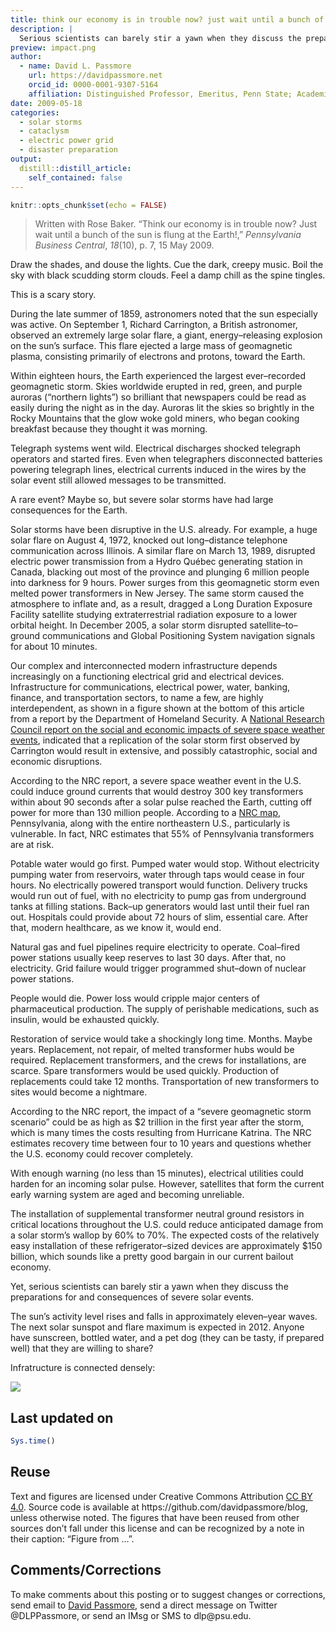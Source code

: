 ```yaml
---
title: think our economy is in trouble now? just wait until a bunch of the sun is flung at the earth!
description: |
  Serious scientists can barely stir a yawn when they discuss the preparations for and consequences of severe solar events...published in 2009
preview: impact.png
author:
  - name: David L. Passmore
    url: https://davidpassmore.net
    orcid_id: 0000-0001-9307-5164
    affiliation: Distinguished Professor, Emeritus, Penn State; Academic Visitor, University of Pittsburgh
date: 2009-05-18
categories:
  - solar storms
  - cataclysm
  - electric power grid
  - disaster preparation
output:
  distill::distill_article:
    self_contained: false
---
```



```r
knitr::opts_chunk$set(echo = FALSE)
```

>Written with Rose Baker. "Think our economy is in trouble now? Just wait until a bunch of the sun is flung at the Earth!," *Pennsylvania Business Central*, *18*(10), p. 7, 15 May 2009.

Draw the shades, and douse the lights. Cue the dark, creepy music. Boil the sky with
black scudding storm clouds. Feel a damp chill as the spine tingles.

This is a scary story.

During the late summer of 1859, astronomers noted that the sun especially was active.
On September 1, Richard Carrington, a British astronomer, observed an extremely large
solar flare, a giant, energy–releasing explosion on the sun’s surface. This flare ejected a large mass of geomagnetic plasma, consisting primarily of electrons and protons, toward
the Earth.

Within eighteen hours, the Earth experienced the largest ever–recorded geomagnetic
storm. Skies worldwide erupted in red, green, and purple auroras (“northern lights”) so
brilliant that newspapers could be read as easily during the night as in the day. Auroras lit the skies so brightly in the Rocky Mountains that the glow woke gold miners, who began cooking breakfast because they thought it was morning.

Telegraph systems went wild. Electrical discharges shocked telegraph operators and
started fires. Even when telegraphers disconnected batteries powering telegraph lines,
electrical currents induced in the wires by the solar event still allowed messages to be
transmitted.

A rare event? Maybe so, but severe solar storms have had large consequences for the
Earth.

Solar storms have been disruptive in the U.S. already. For example, a huge solar flare
on August 4, 1972, knocked out long–distance telephone communication across Illinois.
A similar flare on March 13, 1989, disrupted electric power transmission from a Hydro
Québec generating station in Canada, blacking out most of the province and plunging 6
million people into darkness for 9 hours. Power surges from this geomagnetic storm even
melted power transformers in New Jersey. The same storm caused the atmosphere to
inflate and, as a result, dragged a Long Duration Exposure Facility satellite studying
extraterrestrial radiation exposure to a lower orbital height. In December 2005, a solar
storm disrupted satellite–to–ground communications and Global Positioning System
navigation signals for about 10 minutes.

Our complex and interconnected modern infrastructure depends increasingly on a
functioning electrical grid and electrical devices. Infrastructure for communications,
electrical power, water, banking, finance, and transportation sectors, to name a few, are
highly interdependent, as shown in a figure shown at the bottom of this article from a report by the Department of
Homeland Security. A  [National Research Council report on the social and
economic impacts of severe space weather events](http://www.nap.edu/catalog/12507.html), indicated that a replication of the solar storm first observed by Carrington would result in extensive, and possibly catastrophic, social and economic disruptions.

According to the NRC report, a severe space weather event in the U.S. could induce
ground currents that would destroy 300 key transformers within about 90 seconds after a
solar pulse reached the Earth, cutting off power for more than 130 million people.
According to a [NRC map](http://grid–map.notlong.com), Pennsylvania, along with
the entire northeastern U.S., particularly is vulnerable. In fact, NRC estimates that 55% of Pennsylvania transformers are at risk.

Potable water would go first. Pumped water would stop. Without electricity pumping
water from reservoirs, water through taps would cease in four hours.
No electrically powered transport would function. Delivery trucks would run out of
fuel, with no electricity to pump gas from underground tanks at filling stations.
Back–up generators would last until their fuel ran out. Hospitals could provide about
72 hours of slim, essential care. After that, modern healthcare, as we know it, would end.

Natural gas and fuel pipelines require electricity to operate. Coal–fired power stations
usually keep reserves to last 30 days. After that, no electricity. Grid failure would trigger programmed shut–down of nuclear power stations.

People would die. Power loss would cripple major centers of pharmaceutical
production. The supply of perishable medications, such as insulin, would be exhausted
quickly.

Restoration of service would take a shockingly long time. Months. Maybe years.
Replacement, not repair, of melted transformer hubs would be required. Replacement
transformers, and the crews for installations, are scarce. Spare transformers would be
used quickly. Production of replacements could take 12 months. Transportation of new
transformers to sites would become a nightmare.

According to the NRC report, the impact of a “severe geomagnetic storm scenario”
could be as high as $2 trillion in the first year after the storm, which is many times the costs resulting from Hurricane Katrina. The NRC estimates recovery time between four
to 10 years and questions whether the U.S. economy could recover completely.

With enough warning (no less than 15 minutes), electrical utilities could harden for an
incoming solar pulse. However, satellites that form the current early warning system are
aged and becoming unreliable.

The installation of supplemental transformer neutral ground resistors in critical
locations throughout the U.S. could reduce anticipated damage from a solar storm’s
wallop by 60% to 70%. The expected costs of the relatively easy installation of these
refrigerator–sized devices are approximately $150 billion, which sounds like a pretty good bargain in our current bailout economy.

Yet, serious scientists can barely stir a yawn when they discuss the preparations for and consequences of severe solar events.

The sun's activity level rises and falls in approximately eleven–year waves. The next
solar sunspot and flare maximum is expected in 2012. Anyone have sunscreen, bottled
water, and a pet dog (they can be tasty, if prepared well) that they are willing to share?

Infratructure is connected densely:

![](impact.png)

## Last updated on {.appendix}
```r
Sys.time()
```
## Reuse {.appendix}

Text and figures are licensed under Creative Commons Attribution [CC BY 4.0](https://creativecommons.org/licenses/by-sa/4.0/). Source code is available at https://github.com/davidpassmore/blog, unless otherwise noted. The figures that have been reused from other sources don't fall under this license and can be recognized by a note in their caption: "Figure from ...".

## Comments/Corrections {.appendix}

To make comments about this posting or to suggest changes or corrections, send email to [David Passmore](dlp@davidpassmore.net), send a direct message on Twitter @DLPPassmore, or send an IMsg or SMS to dlp@psu.edu.